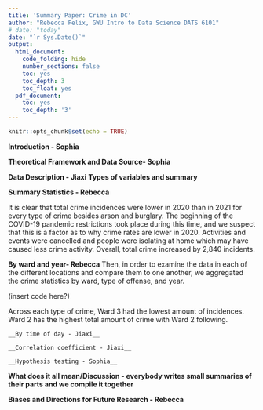 ```yaml
---
title: 'Summary Paper: Crime in DC'
author: "Rebecca Felix, GWU Intro to Data Science DATS 6101"
# date: "today"
date: "`r Sys.Date()`"
output:
  html_document:
    code_folding: hide
    number_sections: false
    toc: yes
    toc_depth: 3
    toc_float: yes
  pdf_document:
    toc: yes
    toc_depth: '3'
---
```


```r
knitr::opts_chunk$set(echo = TRUE)
```

__Introduction - Sophia__


__Theoretical Framework and Data Source- Sophia__


__Data Description - Jiaxi__
	__Types of variables and summary__
	
	
__Summary Statistics  - Rebecca__

It is clear that total crime incidences were lower in 2020 than in 2021 for every type of crime besides arson and burglary. The beginning of the COVID-19 pandemic restrictions took place during this time, and we suspect that this is a factor as to why crime rates are lower in 2020. Activities and events were cancelled and people were isolating at home which may have caused less crime activity. Overall, total crime increased by 2,840 incidents.


__By ward and year- Rebecca__
Then, in order to examine the data in each of the different locations and compare them to one another, we aggregated the crime statistics by ward, type of offense, and year. 

(insert code here?)

Across each type of crime, Ward 3 had the lowest amount of incidences. Ward 2 has the highest total amount of crime with Ward 2 following. 



	__By time of day - Jiaxi__
	
	__Correlation coefficient - Jiaxi__
	
	__Hypothesis testing - Sophia__
	
__What does it all mean/Discussion - everybody writes small summaries of their parts and we compile it together__


__Biases and Directions for Future Research - Rebecca__

